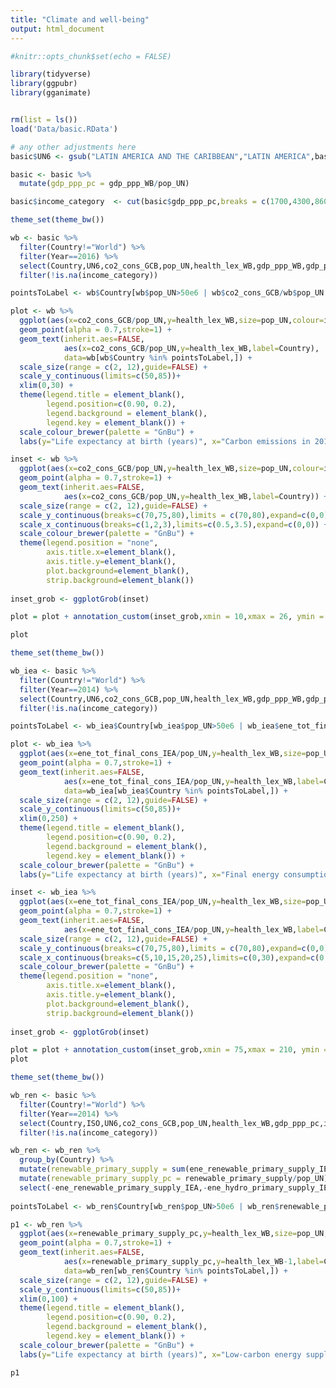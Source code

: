 ```yaml
---
title: "Climate and well-being"
output: html_document
---
```


```r

#knitr::opts_chunk$set(echo = FALSE)

library(tidyverse)
library(ggpubr)
library(gganimate)


rm(list = ls())
load('Data/basic.RData')

# any other adjustments here
basic$UN6 <- gsub("LATIN AMERICA AND THE CARIBBEAN","LATIN AMERICA",basic$UN6)

basic <- basic %>% 
  mutate(gdp_ppp_pc = gdp_ppp_WB/pop_UN)

basic$income_category  <- cut(basic$gdp_ppp_pc,breaks = c(1700,4300,8600,15000,29000,150000),dig.lab=10,include.lowest=TRUE)

```

```r

theme_set(theme_bw())

wb <- basic %>% 
  filter(Country!="World") %>% 
  filter(Year==2016) %>% 
  select(Country,UN6,co2_cons_GCB,pop_UN,health_lex_WB,gdp_ppp_WB,gdp_ppp_pc,income_category) %>% 
  filter(!is.na(income_category))

pointsToLabel <- wb$Country[wb$pop_UN>50e6 | wb$co2_cons_GCB/wb$pop_UN > 20]

plot <- wb %>%
  ggplot(aes(x=co2_cons_GCB/pop_UN,y=health_lex_WB,size=pop_UN,colour=income_category)) +
  geom_point(alpha = 0.7,stroke=1) +
  geom_text(inherit.aes=FALSE,
            aes(x=co2_cons_GCB/pop_UN,y=health_lex_WB,label=Country),
            data=wb[wb$Country %in% pointsToLabel,]) +
  scale_size(range = c(2, 12),guide=FALSE) +
  scale_y_continuous(limits=c(50,85))+
  xlim(0,30) +
  theme(legend.title = element_blank(),
        legend.position=c(0.90, 0.2), 
        legend.background = element_blank(),
        legend.key = element_blank()) +
  scale_colour_brewer(palette = "GnBu") +
  labs(y="Life expectancy at birth (years)", x="Carbon emissions in 2016 (tCO2/capita)")

inset <- wb %>% 
  ggplot(aes(x=co2_cons_GCB/pop_UN,y=health_lex_WB,size=pop_UN,colour=income_category)) +
  geom_point(alpha = 0.7,stroke=1) +
  geom_text(inherit.aes=FALSE,
            aes(x=co2_cons_GCB/pop_UN,y=health_lex_WB,label=Country)) +
  scale_size(range = c(2, 12),guide=FALSE) +
  scale_y_continuous(breaks=c(70,75,80),limits = c(70,80),expand=c(0,0)) +
  scale_x_continuous(breaks=c(1,2,3),limits=c(0.5,3.5),expand=c(0,0)) +
  scale_colour_brewer(palette = "GnBu") +
  theme(legend.position = "none",
        axis.title.x=element_blank(),
        axis.title.y=element_blank(),
        plot.background=element_blank(),
        strip.background=element_blank())
  
inset_grob <- ggplotGrob(inset)

plot = plot + annotation_custom(inset_grob,xmin = 10,xmax = 26, ymin = 50, ymax = 67.5)

plot

```

```r

theme_set(theme_bw())

wb_iea <- basic %>% 
  filter(Country!="World") %>% 
  filter(Year==2014) %>% 
  select(Country,UN6,co2_cons_GCB,pop_UN,health_lex_WB,gdp_ppp_WB,gdp_ppp_pc,income_category,ene_tot_final_cons_IEA) %>% 
  filter(!is.na(income_category))

pointsToLabel <- wb_iea$Country[wb_iea$pop_UN>50e6 | wb_iea$ene_tot_final_cons_IEA/wb_iea$pop_UN > 200]

plot <- wb_iea %>%
  ggplot(aes(x=ene_tot_final_cons_IEA/pop_UN,y=health_lex_WB,size=pop_UN,colour=income_category)) +
  geom_point(alpha = 0.7,stroke=1) +
  geom_text(inherit.aes=FALSE,
            aes(x=ene_tot_final_cons_IEA/pop_UN,y=health_lex_WB,label=Country),
            data=wb_iea[wb_iea$Country %in% pointsToLabel,]) +
  scale_size(range = c(2, 12),guide=FALSE) +
  scale_y_continuous(limits=c(50,85))+
  xlim(0,250) +
  theme(legend.title = element_blank(),
        legend.position=c(0.90, 0.2), 
        legend.background = element_blank(),
        legend.key = element_blank()) +
  scale_colour_brewer(palette = "GnBu") +
  labs(y="Life expectancy at birth (years)", x="Final energy consumption in 2014 (GJ/capita)")

inset <- wb_iea %>% 
  ggplot(aes(x=ene_tot_final_cons_IEA/pop_UN,y=health_lex_WB,size=pop_UN,colour=income_category)) +
  geom_point(alpha = 0.7,stroke=1) +
  geom_text(inherit.aes=FALSE,
            aes(x=ene_tot_final_cons_IEA/pop_UN,y=health_lex_WB,label=Country)) +
  scale_size(range = c(2, 12),guide=FALSE) +
  scale_y_continuous(breaks=c(70,75,80),limits = c(70,80),expand=c(0,0)) +
  scale_x_continuous(breaks=c(5,10,15,20,25),limits=c(0,30),expand=c(0,0)) +
  scale_colour_brewer(palette = "GnBu") +
  theme(legend.position = "none",
        axis.title.x=element_blank(),
        axis.title.y=element_blank(),
        plot.background=element_blank(),
        strip.background=element_blank())
  
inset_grob <- ggplotGrob(inset)

plot = plot + annotation_custom(inset_grob,xmin = 75,xmax = 210, ymin = 50, ymax = 67.5)
plot

```

```r

theme_set(theme_bw())

wb_ren <- basic %>% 
  filter(Country!="World") %>% 
  filter(Year==2014) %>% 
  select(Country,ISO,UN6,co2_cons_GCB,pop_UN,health_lex_WB,gdp_ppp_pc,income_category,ene_renewable_primary_supply_IEA,ene_hydro_primary_supply_IEA,ene_nuclear_primary_supply_IEA,ene_geo_primary_supply_IEA,ene_tot_primary_supply_IEA) %>% 
  filter(!is.na(income_category))

wb_ren <- wb_ren %>% 
  group_by(Country) %>% 
  mutate(renewable_primary_supply = sum(ene_renewable_primary_supply_IEA,ene_hydro_primary_supply_IEA,ene_nuclear_primary_supply_IEA,ene_geo_primary_supply_IEA)) %>% 
  mutate(renewable_primary_supply_pc = renewable_primary_supply/pop_UN) %>% 
  select(-ene_renewable_primary_supply_IEA,-ene_hydro_primary_supply_IEA,-ene_nuclear_primary_supply_IEA,-ene_geo_primary_supply_IEA)
  
pointsToLabel <- wb_ren$Country[wb_ren$pop_UN>50e6 | wb_ren$renewable_primary_supply_pc > 25]

p1 <- wb_ren %>%
  ggplot(aes(x=renewable_primary_supply_pc,y=health_lex_WB,size=pop_UN,colour=income_category)) +
  geom_point(alpha = 0.7,stroke=1) +
  geom_text(inherit.aes=FALSE,
            aes(x=renewable_primary_supply_pc,y=health_lex_WB-1,label=Country),
            data=wb_ren[wb_ren$Country %in% pointsToLabel,]) +
  scale_size(range = c(2, 12),guide=FALSE) +
  scale_y_continuous(limits=c(50,85))+
  xlim(0,100) +
  theme(legend.title = element_blank(),
        legend.position=c(0.90, 0.2), 
        legend.background = element_blank(),
        legend.key = element_blank()) +
  scale_colour_brewer(palette = "GnBu") +
  labs(y="Life expectancy at birth (years)", x="Low-carbon energy supply in 2014 (GJ/capita)")

p1

```